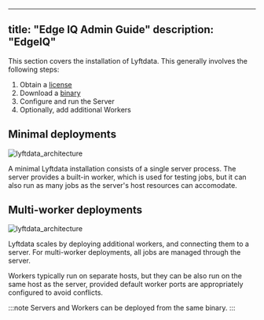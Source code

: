 
---
title: "Edge IQ Admin Guide"
description: "EdgeIQ"
---




This section covers the installation of Lyftdata. This generally involves the following steps:

<Steps>

1. Obtain a [license](/start/licensing/)
2. Download a [binary](/start/downloads/)
3. Configure and run the Server
4. Optionally, add additional Workers

</Steps>

## Minimal deployments

![lyftdata_architecture](../../../../assets/lyftdata-highlevel-simple.svg)

A minimal Lyftdata installation consists of a single server process. The server provides a built-in worker, which is used for testing jobs, but it can also run as many jobs as the server's host resources can accomodate.

## Multi-worker deployments

![lyftdata_architecture](../../../../assets/lyftdata-highlevel-architecture-no-annotations.svg)

Lyftdata scales by deploying additional workers, and connecting them to a server. For multi-worker deployments, all jobs are managed through the server.

Workers typically run on separate hosts, but they can be also run on the same host as the server, provided default worker ports are appropriately configured to avoid conflicts.


:::note
Servers and Workers can be deployed from the same binary.
:::